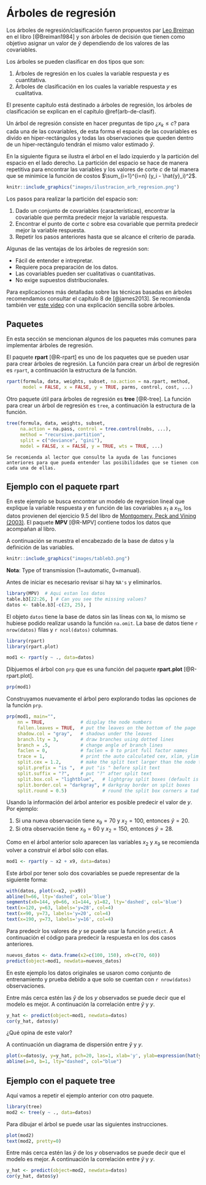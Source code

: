 # Árboles de regresión {#arb-de-regre}
Los árboles de regresión/clasificación fueron propuestos par [Leo Breiman](https://en.wikipedia.org/wiki/Leo_Breiman) en el libro [@Breiman1984] y son árboles de decisión que tienen como objetivo asignar un valor de $\hat{y}$ dependiendo de los valores de las covariables.

Los árboles se pueden clasificar en dos tipos que son:

1. Árboles de regresión en los cuales la variable respuesta $y$ es cuantitativa.
2. Árboles de clasificación en los cuales la variable respuesta $y$ es cualitativa.

El presente capítulo está destinado a árboles de regresión, los árboles de clasificación se explican en el capítulo \@ref(arb-de-clasif).

Un árbol de regresión consiste en hacer preguntas de tipo ¿$x_k \leq c$? para cada una de las covariables, de esta forma el espacio de las covariables es divido en hiper-rectángulos y todas las observaciones que queden dentro de un hiper-rectángulo tendrán el mismo valor estimado $\hat{y}$.

En la siguiente figura se ilustra el árbol en el lado izquierdo y la partición del espacio en el lado derecho. La partición del espacio se hace de manera repetitiva para encontrar las variables y los valores de corte $c$ de tal manera que se minimice la función de costos $\sum_{i=1}^{i=n} (y_i - \hat{y}_i)^2$.

```r
knitr::include_graphics("images/ilustracion_arb_regresion.png")
```

Los pasos para realizar la partición del espacio son:

1. Dado un conjunto de covariables (características), encontrar la covariable que permita predecir mejor la variable respuesta.
2. Encontrar el punto de corte $c$ sobre esa covariable que permita predecir mejor la variable respuesta.
3. Repetir los pasos anteriores hasta que se alcance el criterio de parada.

Algunas de las ventajas de los árboles de regresión son:

- Fácil de entender e intrepretar.
- Requiere poca preparación de los datos.
- Las covariables pueden ser cualitativas o cuantitativas.
- No exige supuestos distribucionales.

Para explicaciones más detalladas sobre las técnicas basadas en árboles recomendamos consultar el capítulo 8 de [@james2013]. Se recomienda también ver [este video](https://www.youtube.com/watch?v=7VeUPuFGJHk) con una explicación sencilla sobre árboles.


## Paquetes {-}
En esta sección se mencionan algunos de los paquetes más comunes para implementar árboles de regresión.

El paquete **rpart** [@R-rpart] es uno de los paquetes que se pueden usar para crear árboles de regresión. La función para crear un árbol de regresión es `rpart`, a continuación la estructura de la función.

```r
rpart(formula, data, weights, subset, na.action = na.rpart, method,
      model = FALSE, x = FALSE, y = TRUE, parms, control, cost, ...)
```

Otro paquete útil para árboles de regresión es **tree** [@R-tree]. La función para crear un árbol de regresión es `tree`, a continuación la estructura de la función.

```r
tree(formula, data, weights, subset,
     na.action = na.pass, control = tree.control(nobs, ...),
     method = "recursive.partition",
     split = c("deviance", "gini"),
     model = FALSE, x = FALSE, y = TRUE, wts = TRUE, ...)
```

```block2
Se recomienda al lector que consulte la ayuda de las funciones anteriores para que pueda entender las posibilidades que se tienen con cada una de ellas.
```

## Ejemplo con el paquete **rpart** {-}
En este ejemplo se busca encontrar un modelo de regresion lineal que explique la variable respuesta $y$ en función de las covariables $x_1$ a $x_{11}$, los datos provienen del ejercicio 9.5 del libro de [Montgomery, Peck and Vining (2003)](https://www.amazon.com/Introduccion-analisis-regresion-lineal-Spanish/dp/9702403278). El paquete **MPV** [@R-MPV] contiene todos los datos que acompañan al libro.

A continuación se muestra el encabezado de la base de datos y la definición de las variables.

```r
knitr::include_graphics("images/tableb3.png")
```

__Nota__: Type of transmission (1=automatic, 0=manual).

Antes de iniciar es necesario revisar si hay `NA's` y eliminarlos.

```r
library(MPV)  # Aqui estan los datos
table.b3[22:26, ] # Can you see the missing values?
datos <- table.b3[-c(23, 25), ]
```

El objeto `datos` tiene la base de datos sin las líneas con `NA`, lo mismo se hubiese podido realizar usando la función `na.omit`. La base de datos tiene `r nrow(datos)` filas y `r ncol(datos)` columnas.

```r
library(rpart)
library(rpart.plot)
```

```r
mod1 <- rpart(y ~ ., data=datos)
```

Dibjuemos el árbol con `prp` que es una función del paquete **rpart.plot** [@R-rpart.plot].

```r
prp(mod1)
```

Construyamos nuevamente el árbol pero explorando todas las opciones de la función `prp`.

```r
prp(mod1, main="",
    nn = TRUE,             # display the node numbers
    fallen.leaves = TRUE,  # put the leaves on the bottom of the page
    shadow.col = "gray",   # shadows under the leaves
    branch.lty = 3,        # draw branches using dotted lines
    branch = .5,           # change angle of branch lines
    faclen = 0,            # faclen = 0 to print full factor names
    trace = 1,             # print the auto calculated cex, xlim, ylim
    split.cex = 1.2,       # make the split text larger than the node text
    split.prefix = "is ",  # put "is " before split text
    split.suffix = "?",    # put "?" after split text
    split.box.col = "lightblue",   # lightgray split boxes (default is white)
    split.border.col = "darkgray", # darkgray border on split boxes
    split.round = 0.5)             # round the split box corners a tad
```

Usando la información del árbol anterior es posible predecir el valor de $y$. Por ejemplo:

1. Si una nueva observación tiene $x_9=70$ y $x_2=100$, entonces $\hat{y}=20$.
2. Si otra observación tiene $x_9=60$ y $x_2=150$, entonces $\hat{y}=28$.

Como en el árbol anterior solo aparecen las variables $x_2$ y $x_9$ se recomienda volver a construir el árbol sólo con ellas.

```r
mod1 <- rpart(y ~ x2 + x9, data=datos)
```

Este árbol por tener solo dos covariables se puede representar de la siguiente forma:

```r
with(datos, plot(x=x2, y=x9))
abline(h=66, lty='dashed', col='blue')
segments(x0=144, y0=66, x1=144, y1=82, lty='dashed', col='blue')
text(x=120, y=63, labels='y=28', col=4)
text(x=90, y=73, labels='y=20', col=4)
text(x=190, y=73, labels='y=16', col=4)
```


Para predecir los valores de $y$ se puede usar la función `predict`. A continuación el código para predecir la respuesta en los dos casos anteriores.

```r
nuevos_datos <- data.frame(x2=c(100, 150), x9=c(70, 60))
predict(object=mod1, newdata=nuevos_datos)
```

En este ejemplo los datos originales se usaron como conjunto de entrenamiento y prueba debido a que solo se cuentan con `r nrow(datos)` observaciones.

Entre más cerca estén las $\hat{y}$ de los $y$ observados se puede decir que el modelo es mejor. A continuación la correlación entre $\hat{y}$ y $y$.

```r
y_hat <- predict(object=mod1, newdata=datos)
cor(y_hat, datos$y)
```

¿Qué opina de este valor?

A continuación un diagrama de dispersión entre $\hat{y}$ y $y$.

```r
plot(x=datos$y, y=y_hat, pch=20, las=1, xlab='y', ylab=expression(hat(y)))
abline(a=0, b=1, lty="dashed", col="blue")
```

## Ejemplo con el paquete **tree** {-}
Aquí vamos a repetir el ejemplo anterior con otro paquete.

```r
library(tree)
mod2 <- tree(y ~ ., data=datos)
```

Para dibujar el árbol se puede usar las siguientes instrucciones.

```r
plot(mod2)
text(mod2, pretty=0)
```

Entre más cerca estén las $\hat{y}$ de los $y$ observados se puede decir que el modelo es mejor. A continuación la correlación entre $\hat{y}$ y $y$.

```r
y_hat <- predict(object=mod2, newdata=datos)
cor(y_hat, datos$y)
```


